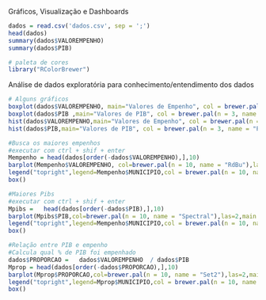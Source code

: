 Gráficos, Visualização e Dashboards

```r
dados = read.csv('dados.csv', sep = ';')
head(dados)
summary(dados$VALOREMPENHO)
summary(dados$PIB)
```

```r
# paleta de cores
library("RColorBrewer")
```

Análise de dados exploratória para conhecimento/entendimento dos dados

```r
# Alguns gráficos
boxplot(dados$VALOREMPENHO, main="Valores de Empenho", col = brewer.pal(n = 3, name = "Paired"), outline = F )
boxplot(dados$PIB ,main="Valores de PIB", col = brewer.pal(n = 3, name = "Pastel1"), outline = F )
hist(dados$VALOREMPENHO,main="Valores de Empenho", col = brewer.pal(n = 3, name = "Paired"))
hist(dados$PIB,main="Valores de PIB", col = brewer.pal(n = 3, name = "Pastel1"))
```

```r
#Busca os maiores empenhos
#executar com ctrl + shif + enter
Mempenho = head(dados[order(-dados$VALOREMPENHO),],10)
barplot(Mempenho$VALOREMPENHO, col=brewer.pal(n = 10, name = "RdBu"),las=2,main = "Maiores Empenhos")
legend("topright",legend=Mempenho$MUNICIPIO,col = brewer.pal(n = 10, name = "RdBu"), lty=1:2, cex=0.8, ncol = 2,lwd=4)
box()
```

```r
#Maiores Pibs
#executar com ctrl + shif + enter
Mpibs =   head(dados[order(-dados$PIB),],10)
barplot(Mpibs$PIB,col=brewer.pal(n = 10, name = "Spectral"),las=2,main = "Maiores PIBS")
legend("topright",legend=Mempenho$MUNICIPIO,col = brewer.pal(n = 10, name = "Spectral"), lty=1:2, cex=0.8, ncol = 2,lwd=4)
box()
```

```r
#Relação entre PIB e empenho
#Calcula qual % de PIB foi empenhado
dados$PROPORCAO =   dados$VALOREMPENHO  / dados$PIB 
Mprop = head(dados[order(-dados$PROPORCAO),],10)
barplot(Mprop$PROPORCAO,col=brewer.pal(n = 10, name = "Set2"),las=2,main = "Maiores Gastos em Proporção ao PIB")
legend("topright",legend=Mprop$MUNICIPIO,col = brewer.pal(n = 10, name = "Set2"), lty=1:2, cex=0.8, ncol = 2,lwd=4)
box()
```


